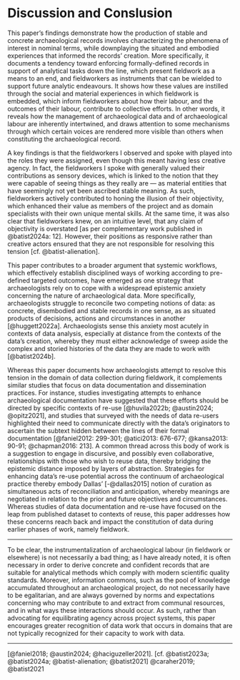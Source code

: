 # Discussion and Conslusion
This paper's findings demonstrate how the production of stable and concrete archaeological records involves characterizing the phenomena of interest in nominal terms, while downplaying the situated and embodied experiences that informed the records' creation.
More specifically, it documents a tendency toward enforcing formally-defined records in support of analytical tasks down the line, which present fieldwork as a means to an end, and fieldworkers as instruments that can be wielded to support future analytic endeavours.
It shows how these values are instilled through the social and material experiences in which fieldwork is embedded, which inform fieldworkers about how their labour, and the outcomes of their labour, contribute to collective efforts.
In other words, it reveals how the management of archaeological data and of archaeological labour are inherently intertwined, and draws attention to some mechanisms through which certain voices are rendered more visible than others when constituting the archaeological record.

A key findings is that the fieldworkers I observed and spoke with played into the roles they were assigned, even though this meant having less creative agency.
In fact, the fieldworkers I spoke with generally valued their contributions as sensory devices, which is linked to the notion that they were capable of seeing things as they really are --- as material entities that have seemingly not yet been ascribed stable meaning.
As such, fieldworkers actively contributed to honing the illusion of their objectivity, which enhanced their value as members of the project and as domain specialists with their own unique mental skills.
At the same time, it was also clear that fieldworkers knew, on an intuitive level, that any claim of objectivity is overstated [as per complementary work published in @batist2024a: 12].
However, their positions as responsive rather than creative actors ensured that they are not responsible for resolving this tension [cf. @batist-alienation].

This paper contributes to a broader argument that systemic workflows, which effectively establish disciplined ways of working according to pre-defined targeted outcomes, have emerged as one strategy that archaeologists rely on to cope with a widespread epistemic anxiety concerning the nature of archaeological data.
More specifically, archaeologists struggle to reconcile two competing notions of data: as concrete, disembodied and stable records in one sense, as as situated products of decisions, actions and circumstances in another [@huggett2022a].
Archaeologists sense this anxiety most acutely in contexts of data analysis, especially at distance from the contexts of the data's creation, whereby they must either acknowledge of sweep aside the complex and storied histories of the data they are made to work with [@batist2024b].

Whereas this paper documents how archaeologists attempt to resolve this tension in the domain of data collection during fieldwork, it complements similar studies that focus on data documentation and dissemination practices.
For instance, studies investigating attempts to enhance archaeological documentation have suggested that these efforts should be directed by specific contexts of re-use [@huvila2022b; @austin2024; @opitz2021], and studies that surveyed with the needs of data re-users highlighted their need to communicate directly with the data's originators to ascertain the subtext hidden between the lines of their formal documentation [@faniel2012: 299-301; @atici2013: 676-677; @kansa2013: 90-91; @chapman2016: 213].
A common thread across this body of work is a suggestion to engage in discursive, and possibly even collaborative, relationships with those who wish to reuse data, thereby bridging the epistemic distance imposed by layers of abstraction.
Strategies for enhancing data's re-use potential across the continuum of archaeological practice thereby embody Dallas' [-@dallas2015] notion of curation as simultaneous acts of reconciliation and anticipation, whereby meanings are negotiated in relation to the prior and future objectives and circumstances.
Whereas studies of data documentation and re-use have focused on the leap from published dataset to contexts of reuse, this paper addresses how these concerns reach back and impact the constitution of data during earlier phases of work, namely fieldwork.


---

To be clear, the instrumentalization of archaeological labour (in fieldwork or elsewhere) is not necessarily a bad thing; as I have already noted, it is often necessary in order to derive concrete and confident records that are suitable for analytical methods which comply with modern scientific quality standards.
Moreover, information commons, such as the pool of knowledge accumulated throughout an archaeological project, do not necessarily have to be egalitarian, and are always governed by norms and expectations concerning who may contribute to and extract from communal resources, and in what ways these interactions should occur.
As such, rather than advocating for equilibrating agency across project systems, this paper encourages greater recognition of data work that occurs in domains that are not typically recognized for their capacity to work with data.


---


<!--
Make reference to @buccelatti2017, various works by Gavin Lucas, work by Colleen Morgan, Bill Caraher and Shawn Graham (which re-prioritize consideration of decisions and actions, including failure).
-->


[@faniel2018; @austin2024; @haciguzeller2021].
[cf. @batist2023a; @batist2024a; @batist-alienation; @batist2021]
@caraher2019; @batist2021